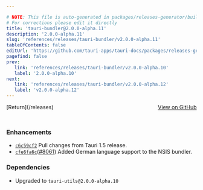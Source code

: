 ```yaml
---

# NOTE: This file is auto-generated in packages/releases-generator/build.ts
# For corrections please edit it directly
title: 'tauri-bundler@2.0.0-alpha.11'
description: '2.0.0-alpha.11'
slug: 'references/releases/tauri-bundler/v2.0.0-alpha.11'
tableOfContents: false
editUrl: 'https://github.com/tauri-apps/tauri-docs/packages/releases-generator/build.ts'
pagefind: false
prev:
   link: 'references/releases/tauri-bundler/v2.0.0-alpha.10'
   label: '2.0.0-alpha.10'
next:
   link: 'references/releases/tauri-bundler/v2.0.0-alpha.12'
   label: 'v2.0.0-alpha.12'
---
```


<div style="margin-bottom:3rem; display: flex; justify-content: space-between; align-items: center"><span>[Return](/releases)</span><span><a href="https://github.com/tauri-apps/tauri/releases/tag/tauri-bundler-v2.0.0-alpha.11">View on GitHub</a></span></div>

### Enhancements

- [`c6c59cf2`](https://www.github.com/tauri-apps/tauri/commit/c6c59cf2373258b626b00a26f4de4331765dd487) Pull changes from Tauri 1.5 release.
- [`cfe6fa6c`](https://www.github.com/tauri-apps/tauri/commit/cfe6fa6c91a8cc177d4665ba04dad32ba545159d)([#8061](https://www.github.com/tauri-apps/tauri/pull/8061)) Added German language support to the NSIS bundler.

### Dependencies

- Upgraded to `tauri-utils@2.0.0-alpha.10`

